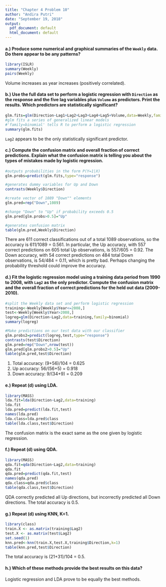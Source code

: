---
title: "Chapter 4 Problem 10"
author: "Andira Putri"
date: "September 19, 2018"
output:
  pdf_document: default
  html_document: default
---

#### a.) Produce some numerical and graphical summaries of the `Weekly` data. Do there appear to be any patterns?

```{r}
library(ISLR)
summary(Weekly)
pairs(Weekly)
```

Volume increases as year increases (positively correlated).

#### b.) Use the full data set to perform a logistic regression with `Direction` as the response and the five lag variables plus `Volume` as predictors. Print the results. Which predictors are statistically significant?


```{r}
glm.fits=glm(Direction~Lag1+Lag2+Lag3+Lag4+Lag5+Volume,data=Weekly,family=binomial) 
#glm fits a series of generalized linear models
#'family=binomial' tells R to perform a logistic regression
summary(glm.fits)
```

`Lag2` appears to be the only statistically significant predictor.

#### c.) Compute the confusion matrix and overall fraction of correct predictions. Explain what the confusion matrix is telling you about the types of mistakes made by logistic regression.

```{r}

#outputs probabilities in the form P(Y=1|X)
glm.probs=predict(glm.fits,type="response") 

#generates dummy variables for Up and Down
contrasts(Weekly$Direction)

#create vector of 1089 "Down"" elements
glm.pred=rep("Down",1089)

#change "Down" to "Up" if probability exceeds 0.5
glm.pred[glm.probs>0.5]="Up"

#generates confusion matrix
table(glm.pred,Weekly$Direction)
```

There are 611 correct classifications out of a total 1089 observations, so the accuracy is 611/1089 = 0.561. In particular, the Up accuracy, with 557 correct predictions on 605 total Up observations, is 557/605 = 0.92. The Down accuracy, with 54 correct predictions on 484 total Down observations, is 54/484 = 0.11, which is pretty bad. Perhaps changing the probability threshold could improve the accuracy.

#### d.) Fit the logistic regression model using a training data period from 1990 to 2008, with `Lag2` as the only predictor. Compute the confusion matrix and the overall fraction of correct predictions for the held out data (2009-2010).

```{r}
#split the Weekly data set and perform logistic regression
training<-Weekly[Weekly$Year<=2008,]
test<-Weekly[Weekly$Year>2008,]
logreg=glm(Direction~Lag2,data=training,family=binomial)
summary(logreg)

#Make predictions on our test data with our classifier
glm.probs2=predict(logreg,test,type="response")
contrasts(test$Direction) 
glm.pred=rep("Down",nrow(test)) 
glm.pred[glm.probs2>0.5]="Up"
table(glm.pred,test$Direction)
```

1. Total accuracy: (9+56)/104 = 0.625
2. Up accuracy: 56/(56+5) = 0.918
3. Down accuracy: 9/(34+9) = 0.209

#### e.) Repeat (d) using LDA.

```{r}
library(MASS)
lda.fit=lda(Direction~Lag2,data=training)
lda.fit
lda.pred=predict(lda.fit,test)
names(lda.pred)
lda.class=lda.pred$class
table(lda.class,test$Direction)
```

The confusion matrix is the exact same as the one given by logistic regression.

#### f.) Repeat (d) using QDA.

```{r}
library(MASS)
qda.fit=qda(Direction~Lag2,data=training)
qda.fit
qda.pred=predict(qda.fit,test)
names(qda.pred)
qda.class=qda.pred$class
table(qda.class,test$Direction)
```

QDA correctly predicted all Up directions, but incorrectly predicted all Down directions. The total accuracy is 0.5.

#### g.) Repeat (d) using KNN, K=1.

```{r}
library(class)
train.X <- as.matrix(training$Lag2)
test.X <- as.matrix(test$Lag2)
set.seed(1)
knn.pred<-knn(train.X,test.X,training$Direction,k=1)
table(knn.pred,test$Direction)
```

The total accuracy is (21+31)/104 = 0.5.

#### h.) Which of these methods provide the best results on this data?

Logistic regression and LDA prove to be equally the best methods.
